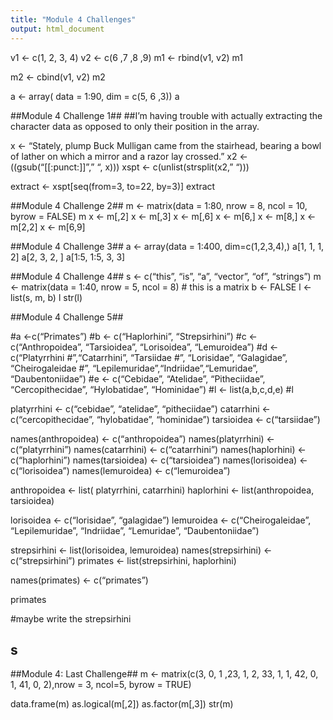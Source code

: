 ```yaml
---
title: "Module 4 Challenges"
output: html_document
---
```


v1 <- c(1, 2, 3, 4)
v2 <- c(6 ,7 ,8 ,9)
m1 <- rbind(v1, v2)
m1

m2 <- cbind(v1, v2)
m2

a <- array( data = 1:90, dim = c(5, 6 ,3))
a

##Module 4 Challenge 1##
##I'm having trouble with actually extracting the character data as opposed to only their position in the array.

x <- "Stately, plump Buck Mulligan came from the stairhead, bearing a bowl of lather on which a mirror and a razor lay crossed."
x2 <- ((gsub("[[:punct:]]"," ", x)))
xspt <- c(unlist(strsplit(x2, " ")))

extract <- xspt[seq(from=3, to=22, by=3)]
extract

##Module 4 Challenge 2##
m <- matrix(data = 1:80, nrow = 8, ncol = 10, byrow = FALSE)
m
x <- m[,2]
x <- m[,3]
x <- m[,6]
x <- m[6,]
x <- m[8,]
x <- m[2,2]
x <- m[6,9]

##Module 4 Challenge 3##
a <- array(data = 1:400, dim=c(1,2,3,4),)
a[1, 1, 1, 2]
a[2, 3, 2, ]
a[1:5, 1:5, 3, 3]

##Module 4 Challenge 4##
s <- c("this", "is", "a", "vector", "of", "strings")
m <- matrix(data = 1:40, nrow = 5, ncol = 8)  # this is a matrix
b <- FALSE
l <- list(s, m, b)
l
str(l)

##Module 4 Challenge 5##

#a <-c("Primates")
#b <- c("Haplorhini", "Strepsirhini")
#c <- c("Anthropoidea", "Tarsioidea", "Lorisoidea", "Lemuroidea")
#d <-c("Platyrrhini
#","Catarrhini", "Tarsiidae
#", "Lorisidae", "Galagidae", "Cheirogaleidae
#", "Lepilemuridae","Indriidae","Lemuridae", "Daubentoniidae")
#e <- c("Cebidae", "Atelidae", "Pitheciidae", "Cercopithecidae", "Hylobatidae", "Hominidae")
#l <- list(a,b,c,d,e)
#l


platyrrhini <- c("cebidae", "atelidae", "pitheciidae")
catarrhini <- c("cercopithecidae", "hylobatidae", "hominidae")
tarsioidea <- c("tarsiidae")

names(anthropoidea) <- c("anthropoidea")
names(platyrrhini) <- c("platyrrhini")
names(catarrhini) <- c("catarrhini")
names(haplorhini) <- c("haplorhini")
names(tarsioidea) <- c("tarsioidea")
names(lorisoidea) <- c("lorisoidea")
names(lemuroidea) <- c("lemuroidea")

anthropoidea <- list( platyrrhini, catarrhini)
haplorhini <- list(anthropoidea, tarsioidea)

lorisoidea <- c("lorisidae", "galagidae")
lemuroidea <- c("Cheirogaleidae
", "Lepilemuridae
", "Indriidae", "Lemuridae", "Daubentoniidae")

strepsirhini <- list(lorisoidea, lemuroidea)
names(strepsirhini) <- c("strepsirhini")
primates <- list(strepsirhini, haplorhini)




names(primates) <- c("primates")

primates

#maybe write the strepsirhini

## s

##Module 4: Last Challenge##
m <- matrix(c(3, 0, 1 ,23, 1, 2, 33, 1, 1, 42, 0, 1, 41, 0, 2),nrow = 3, ncol=5, byrow = TRUE)

data.frame(m)
as.logical(m[,2])
as.factor(m[,3])
str(m)
